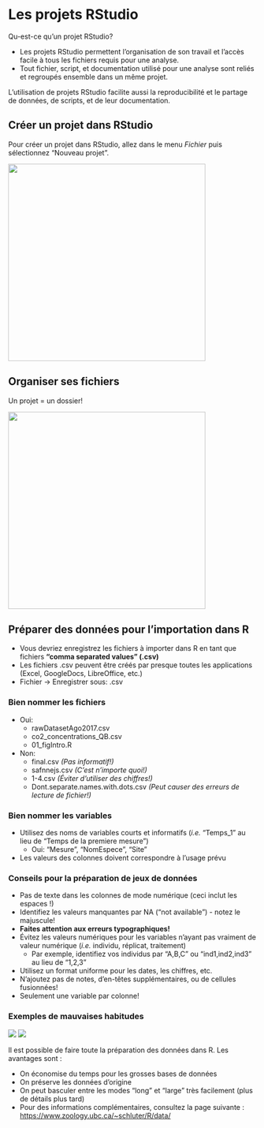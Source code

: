 # Les projets RStudio

Qu-est-ce qu'un projet RStudio?

-   Les projets RStudio permettent l'organisation de son travail et
    l'accès facile à tous les fichiers requis pour une analyse.
-   Tout fichier, script, et documentation utilisé pour une analyse sont
    reliés et regroupés ensemble dans un même projet.

L'utilisation de projets RStudio facilite aussi la reproducibilité et
le partage de données, de scripts, et de leur documentation.

## Créer un projet dans RStudio

Pour créer un projet dans RStudio, allez dans le menu *Fichier* puis
sélectionnez "Nouveau projet".

![](images/0_Create_a_new_project.png){width="400"}

## Organiser ses fichiers

Un projet = un dossier!

![](images/0_folderData1.png){width="400"}

## Préparer des données pour l'importation dans R

-   Vous devriez enregistrez les fichiers à importer dans R en tant que
    fichiers **"comma separated values" (.csv)**
-   Les fichiers .csv peuvent être créés par presque toutes les
    applications (Excel, GoogleDocs, LibreOffice, etc.)
-   Fichier -\> Enregistrer sous: .csv

### Bien nommer les fichiers

-   Oui:
    -   rawDatasetAgo2017.csv
    -   co2_concentrations_QB.csv
    -   01_figIntro.R
-   Non:
    -   final.csv *(Pas informatif!)*
    -   safnnejs.csv *(C'est n'importe quoi!)*
    -   1-4.csv *(Éviter d'utiliser des chiffres!)*
    -   Dont.separate.names.with.dots.csv *(Peut causer des erreurs de
        lecture de fichier!)*

### Bien nommer les variables

-   Utilisez des noms de variables courts et informatifs (*i.e.*
    "Temps_1" au lieu de "Temps de la premiere mesure")
    -   Oui: "Mesure", "NomEspece", "Site"
-   Les valeurs des colonnes doivent correspondre à l'usage prévu

### Conseils pour la préparation de jeux de données

-   Pas de texte dans les colonnes de mode numérique (ceci inclut les
    espaces !)
-   Identifiez les valeurs manquantes par NA ("not available") - notez
    le majuscule!
-   **Faites attention aux erreurs typographiques!**
-   Évitez les valeurs numériques pour les variables n'ayant pas
    vraiment de valeur numérique (*i.e.* individu, réplicat, traitement)
    -   Par exemple, identifiez vos individus par "A,B,C" ou
        "ind1,ind2,ind3" au lieu de "1,2,3"
-   Utilisez un format uniforme pour les dates, les chiffres, etc.
-   N'ajoutez pas de notes, d'en-têtes supplémentaires, ou de cellules
    fusionnées!
-   Seulement une variable par colonne!

### Exemples de mauvaises habitudes

![](images/excel_notes.png) ![](images/HorribleData.png)

Il est possible de faire toute la préparation des données dans R. Les
avantages sont :

-   On économise du temps pour les grosses bases de données
-   On préserve les données d'origine
-   On peut basculer entre les modes "long" et "large" très
    facilement (plus de détails plus tard)
-   Pour des informations complémentaires, consultez la page suivante :
    <https://www.zoology.ubc.ca/~schluter/R/data/>